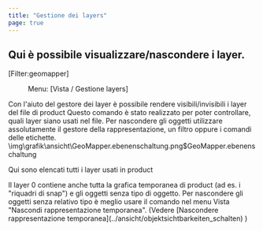 ```yaml
---
title: "Gestione dei layers"
page: true
---
```

## Qui &#232; possibile visualizzare/nascondere i layer. 
[Filter:geomapper] <Menu> Menu: [Vista / Gestione layers] </Menu> 

Con l&#39;aiuto del gestore dei layer &#232; possibile rendere visibili/invisibili i layer del file di  <Placeholder>product</Placeholder> 
<Warning>
Questo comando &#232; stato realizzato per poter controllare, quali layer siano usati nel file. Per nascondere gli oggetti utilizzare assolutamente il gestore della rappresentazione, un filtro oppure i comandi delle etichette.
</Warning><Image>\img\grafik\ansicht\GeoMapper.ebenenschaltung.png$GeoMapper.ebenenschaltung</Image>

Qui sono elencati tutti i layer usati in  <Placeholder>product</Placeholder> 

<Success>
Il layer 0 contiene anche tutta la grafica temporanea di  <Placeholder>product</Placeholder> (ad es. i &quot;riquadri di snap&quot;) e gli oggetti senza tipo di oggetto. Per nascondere gli oggetti senza relativo tipo &#232; meglio usare il comando nel menu Vista &quot;Nascondi rappresentazione temporanea&quot;. (Vedere [Nascondere rappresentazione temporanea](../ansicht/objektsichtbarkeiten_schalten)
)
</Success>
